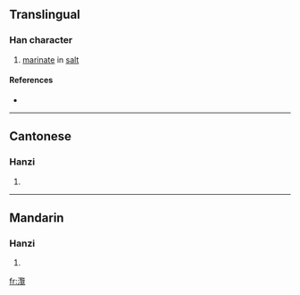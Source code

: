 {{see|漤}}
==Translingual==

===Han character===
{{Han char|rn=85|rad=水|as=21|sn=24|four=3811<sub>6</sub>|canj=水尸田山 (ESWU)}}

# [[marinate]] in [[salt]]

====References====
* {{Han ref|kx=0664.050|dkj=18816|dj=1072.300|hdz=31797.100|uh=7060|ud=28768|bh=F8B0|bd=63664}}

----

==Cantonese==

===Hanzi===
{{yue-hanzi|jyut=|y=laam5}}

# {{defn|Cantonese}}

----

==Mandarin==

===Hanzi===
{{cmn-hanzi|sim=漤|pin=[[lǎn]] ([[lan3]])|wg=lan<sup>3</sup>}}

# {{defn|Mandarin}}

[[fr:灠]]